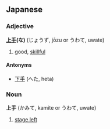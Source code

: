 ==Japanese==
===Adjective===
'''[[上]][[手]](な)''' (じょうず, jōzu or うわて, uwate)

# good, [[skillful]]
====Antonyms====
*[[下手]] (へた, heta)

===Noun===
'''上手''' (かみて, kamite or うわて, uwate)

# [[stage left]]